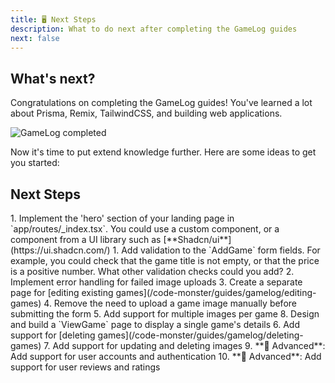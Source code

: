 ```yaml
---
title: 🖥️ Next Steps
description: What to do next after completing the GameLog guides
next: false
---
```



## What's next?

Congratulations on completing the GameLog guides! You've learned a lot about Prisma, Remix, TailwindCSS, and building web applications.

![GameLog completed](src/assets/webp/prisma/landing-page-desktop.webp)

Now it's time to put extend knowledge further. Here are some ideas to get you started:

## Next Steps

<Steps>
1. Implement the 'hero' section of your landing page in `app/routes/_index.tsx`. You could use a custom component, or a component from a UI library such as [**Shadcn/ui**](https://ui.shadcn.com/)
1. Add validation to the `AddGame` form fields. For example, you could check that the game title is not empty, or that the price is a positive number. What other validation checks could you add?
2. Implement error handling for failed image uploads
3. Create a separate page for [editing existing games](/code-monster/guides/gamelog/editing-games)
4. Remove the need to upload a game image manually before submitting the form
5. Add support for multiple images per game
8. Design and build a `ViewGame` page to display a single game's details
6. Add support for [deleting games](/code-monster/guides/gamelog/deleting-games)
7. Add support for updating and deleting images
9. **🚀 Advanced**: Add support for user accounts and authentication
10. **🚀 Advanced**: Add support for user reviews and ratings
</Steps>
